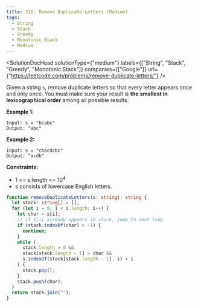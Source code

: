 ```yaml
---
title: 316. Remove Duplicate Letters (Medium)
tags:
  - String
  - Stack
  - Greedy
  - Monotonic Stack
  - Medium
---
```



<SolutionDocHead
  solutionType={"medium"}
  labels={["String", "Stack", "Greedy", "Monotonic Stack"]}
  companies={["Google"]}
  url={"https://leetcode.com/problems/remove-duplicate-letters/"}
/>

Given a string `s`, remove duplicate letters so that every letter appears once and only once. You must make sure your result is <b>the smallest in lexicographical order</b> among all possible results.

<b>Example 1:</b>

```
Input: s = "bcabc"
Output: "abc"
```

<b>Example 2:</b>

```
Input: s = "cbacdcbc"
Output: "acdb"
```

<b>Constraints:</b>

- 1 <= s.length <= 10<sup>4</sup>
- s consists of lowercase English letters.

```ts title=solution.ts
function removeDuplicateLetters(s: string): string {
  let stack: string[] = [];
  for (let i = 0; i < s.length; i++) {
    let char = s[i];
    // if s[i] already appears in stack, jump to next loop
    if (stack.indexOf(char) > -1) {
      continue;
    }
    while (
      stack.length > 0 &&
      stack[stack.length - 1] > char &&
      s.indexOf(stack[stack.length - 1], i) > i
    ) {
      stack.pop();
    }
    stack.push(char);
  }
  return stack.join("");
}
```
